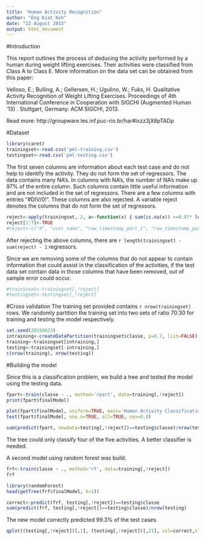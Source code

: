 ```yaml
---
title: "Human Activity Recognition"
author: "Eng Kiat Koh"
date: "22 August 2015"
output: html_document
---
```

#Introduction

This report outlines the process of deducing the activity performed by a human during weight lifting exercises. Their activities were classified from Class A to Class E. More information on the data set can be obtained from this paper:

Velloso, E.; Bulling, A.; Gellersen, H.; Ugulino, W.; Fuks, H. Qualitative Activity Recognition of Weight Lifting Exercises. Proceedings of 4th International Conference in Cooperation with SIGCHI (Augmented Human '13) . Stuttgart, Germany: ACM SIGCHI, 2013.

Read more: http://groupware.les.inf.puc-rio.br/har#ixzz3jX8pTADp

#Dataset
```r
library(caret)
trainingset<-read.csv('pml-training.csv')
testingset<-read.csv('pml-testing.csv')
```

The first seven columns are information about each test case and do not help to identify the activity. They do not form the set of regressors. The data contains many NA's. In columns with NA's, the number of NA's make up 97% of the entire column. Such columns contain little useful information and are not included in the set of regressors. There are a few columns with entries "#DIV/0!". These columns are also rejected. A variable reject denotes the columns that do not form the set of regressors.

```r
reject<-apply(trainingset, 2, a<-function(x) { sum(is.na(x)) >=0.97* length(x) || sum(x=="#DIV/0!")>0})
reject[1:7]<-TRUE
#reject<-c("X", "user_name", "raw_timestamp_part_1", "raw_timestamp_part_2", "cvtd_timestamp", "new_window", " num_window","kurtosis_yaw_belt", "skewness_yaw_belt", "amplitude_yaw_belt", "kurtosis_yaw_dumbbell", "skewness_yaw_dumbbell", "kurtosis_yaw_forearm", "skewness_yaw_forearm", "amplitude_yaw_forearm", "max_roll_belt", "max_pitch_belt", "min_roll_belt", "min_pitch_belt", "amplitude_roll_belt", "amplitude_pitch_belt", "var_total_accel_belt", "avg_roll_belt", "stddev_roll_belt", "var_roll_belt", "avg_pitch_belt", "stddev_pitch_belt", "var_pitch_belt", "avg_yaw_belt", "stddev_yaw_belt", "var_yaw_belt", "var_accel_arm", "avg_roll_arm", "stddev_roll_arm", "var_roll_arm", "avg_pitch_arm", "stddev_pitch_arm", "var_pitch_arm", "avg_yaw_arm", "stddev_yaw_arm", "var_yaw_arm", "max_roll_arm", "max_pitch_arm", "max_yaw_arm", "min_roll_arm", "min_pitch_arm", "min_yaw_arm", "amplitude_roll_arm", "amplitude_pitch_arm", "amplitude_yaw_arm", "max_roll_dumbbell", "max_pitch_dumbbell", "min_roll_dumbbell", "min_pitch_dumbbell", "amplitude_roll_dumbbell", "amplitude_pitch_dumbbell", "var_accel_dumbbell", "avg_roll_dumbbell", "stddev_roll_dumbbell", "var_roll_dumbbell", "avg_pitch_dumbbell", "stddev_pitch_dumbbell", "var_pitch_dumbbell", "avg_yaw_dumbbell", "stddev_yaw_dumbbell", "var_yaw_dumbbell", "max_roll_forearm", "max_pitch_forearm", "min_roll_forearm", "min_pitch_forearm", "amplitude_roll_forearm", "amplitude_pitch_forearm", "var_accel_forearm", "avg_roll_forearm", "stddev_roll_forearm", "var_roll_forearm", "avg_pitch_forearm", "stddev_pitch_forearm", "var_pitch_forearm", "avg_yaw_forearm", "stddev_yaw_forearm", "var_yaw_forearm")
```

After rejecting the above columns, there are ```r length(trainingset) - sum(reject) - 1``` regressors.

Since we are removing some of the columns that do not appear to contain information that could assist in the classification of the activities, if the test data set contain data in those columns that have been removed, out of sample error could occur.

```r
#traininset<-trainingset[,!reject]
#testingset<-testingset[,!reject]
```

#Cross validation
The training set provided contains ```r nrow(trainingset)``` rows. We randomly partition the training set into two sets of ratio 70:30 for training and testing the model respectively. 

```r
set.seed(20150823)
intraining<-createDataPartition(trainingset$classe, p=0.7, list=FALSE)
training<-trainingset[intraining,]
testing<-trainingset[-intraining,]
c(nrow(training), nrow(testing))
```

#Building the model

Since this is a classification problem, we build a tree and tested the model using the testing data.

```r
fpart<-train(classe ~ ., method='rpart', data=training[,!reject])
print(fpart$finalModel)
```

```r
plot(fpart$finalModel, uniform=TRUE, main='Human Activity Classification Tree')
text(fpart$finalModel, use.n=TRUE, all=TRUE, cex=0.8)

sum(predict(fpart, newdata=testing[,!reject])==testing$classe)/nrow(testing)
```

The tree could only classify four of the five activities. A better classifier is needed.

A second model using random forest was build. 

```r

frf<-train(classe ~ ., method='rf', data=training[,!reject])
frf
```

```r
library(randomForest)
head(getTree(frf$finalModel, k=1))

correct<-predict(frf, testing[,!reject])==testing$classe
sum(predict(frf, testing[,!reject])==testing$classe)/nrow(testing)
```

The new model correctly predicted 99.3% of the test cases.

```r
qplot((testing[,!reject])[,1], (testing[,!reject])[,21], col=correct,xlab=colnames(testing[,!reject])[1], ylab=colnames(testing[,!reject])[21])
```

